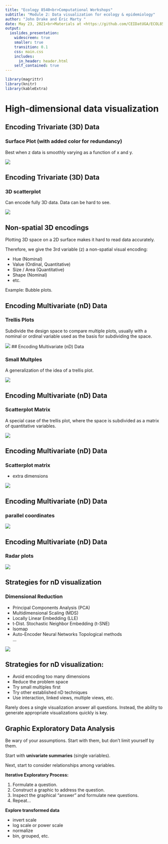 ```yaml
---
title: "Ecology 8540<br>Computational Workshops"
subtitle: "Module 2: Data visualization for ecology & epidemiology"
author: "John Drake and Éric Marty "
date: May 23, 2021<br>Materials at <https://github.com/CEIDatUGA/ECOL8540-datavis>
output:
  ioslides_presentation:
    widescreen: true
    smaller: true
    transition: 0.1
    css: main.css
    includes:
      in_header: header.html
    self_contained: true
---
```


```r
library(magrittr)
library(knitr)
library(kableExtra)
```


# High-dimensional data visualization

## Encoding Trivariate (3D) Data 

### Surface Plot (with added color for redundancy)

Best when z data is smoothly varying as a function of x and y.

![](http://i.stack.imgur.com/0hVjA.png)

## Encoding Trivariate (3D) Data 

### 3D scatterplot 

Can encode fully 3D data. Data can be hard to see.

![](http://www.statmethods.net/graphs/images/s3d1.png)

## Non-spatial 3D encodings

Plotting 3D space on a 2D surface makes it hard to read data accurately.  

Therefore, we give the 3rd variable (z) a non-spatial visual encoding:  

- Hue (Nominal)  
- Value (Ordinal, Quantitative)  
- Size / Area (Quantitative)  
- Shape (Nominal)   
-  etc.

Example: Bubble plots.

## Encoding Multivariate (nD) Data

### Trellis Plots 

Subdivide the design space to compare multiple plots, usually with a nominal or ordinal variable used as the basis for subdividing the space. 

![](https://www.fromthebottomoftheheap.net/assets/img/posts/curtis-simpson-nitrate-figure.png)
## Encoding Multivariate (nD) Data

### Small Multples 
A generalization of the idea of a trellis plot. 

![](http://www.randalolson.com/wp-content/uploads/usa-vs-japan-fertility-rates-small-multiple-900x1228.png)

## Encoding Multivariate (nD) Data

### Scatterplot Matrix
A special case of the trellis plot, where the space is subdivided as a matrix of quantitative variables. 

![](https://r-graph-gallery.com/98-basic-scatterplot-matrix_files/figure-html/thecode-1.png)

## Encoding Multivariate (nD) Data

### Scatterplot matrix  
+ extra dimensions

![](https://stanford.edu/~mwaskom/software/seaborn/_images/scatterplot_matrix.png)

## Encoding Multivariate (nD) Data

### parallel coordinates

![](https://r-graph-gallery.com/parallel-plot-ggally_files/figure-html/thecode2-1.png)

## Encoding Multivariate (nD) Data

### Radar plots

![](https://r-graph-gallery.com/142-basic-radar-chart_files/figure-html/thecode2-1.png)

## Strategies for nD visualization

### Dimensional Reduction

::: {.left-column-50}  
- Principal Components Analysis (PCA) 
- Multidimensional Scaling (MDS)  
- Locally Linear Embedding (LLE)  
- t-Dist. Stochastic Neighbor Embedding (t-SNE)  
- Isomap  
- Auto-Encoder Neural Networks Topological methods  
...
:::

::: {.right-column-50}  
![](https://upload.wikimedia.org/wikipedia/commons/thumb/f/f5/GaussianScatterPCA.svg/1200px-GaussianScatterPCA.svg.png?20160210062755)
:::  

## Strategies for nD visualization:

- Avoid encoding too many dimensions  
- Reduce the problem space
- Try small multiples first   
- Try other established nD techniques  
- Use interaction, linked views, multiple views, etc.

Rarely does a single visualization answer all questions. Instead, the ability to generate appropriate visualizations quickly is key. 

## Graphic Exploratory Data Analysis 

Be wary of your assumptions. Start with them, but don't limit yourself by them.

Start with **univariate summaries** (single variables).

Next, start to consider relationships among variables.

**Iterative Exploratory Process:**

1. Formulate a question.  
2. Construct a graphic to address the question.  
3. Inspect the graphical "answer" and formulate new questions.    
4. Repeat...  

**Explore transformed data**

- invert scale  
- log scale or power scale  
- normalize  
- bin, grouped, etc.  
